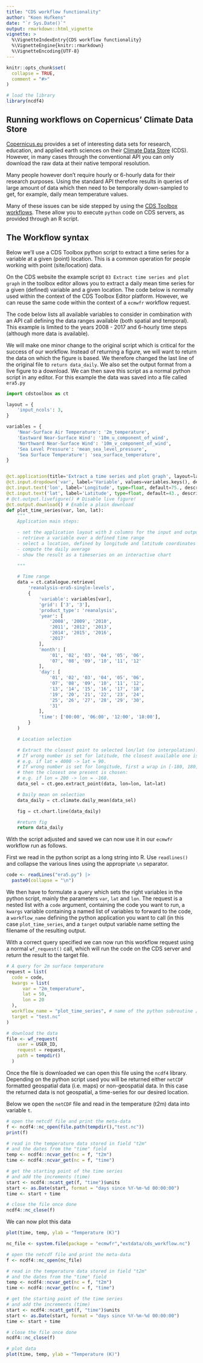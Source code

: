```yaml
---
title: "CDS workflow functionality"
author: "Koen Hufkens"
date: "`r Sys.Date()`"
output: rmarkdown::html_vignette
vignette: >
  %\VignetteIndexEntry{CDS workflow functionality}
  %\VignetteEngine{knitr::rmarkdown}
  %\VignetteEncoding{UTF-8}
---
```


```r
knitr::opts_chunk$set(
  collapse = TRUE,
  comment = "#>"
)

# load the library
library(ncdf4)
```

## Running workflows on Copernicus' Climate Data Store

[Copernicus.eu](https://www.copernicus.eu/en) provides a set of interesting data sets for research, education, and applied earth sciences on their [Climate Data Store](https://cds.climate.copernicus.eu) (CDS). However, in many cases through the conventional API you can only download the raw data at their native temporal resolution.

Many people however don't require hourly or 6-hourly data for their research purposes. Using the standard API therefore results in queries of large amount of data which then need to be temporally down-sampled to get, for example, daily mean temperature values.

Many of these issues can be side stepped by using the [CDS Toolbox workflows](https://cds.climate.copernicus.eu/toolbox/doc/api.html). These allow you to execute `python` code on CDS servers, as provided through an R script.

## The Workflow syntax

Below we'll use a CDS Toolbox python script to extract a time series for a variable at a given (point) location. This is a common operation for people working with point (site/location) data.

On the CDS website the example script `03 Extract time series and plot graph` in the toolbox editor allows you to extract a daily mean time series for a given (defined) variable and a given location. The code below is normally used within the context of the CDS Toolbox Editor platform. However, we can reuse the same code within the context of a `ecmwfr` workflow request.

The code below lists all available variables to consider in combination with an API call defining the data ranges available (both spatial and temporal). This example is limited to the years 2008 - 2017 and 6-hourly time steps (although more data is available).

We will make one minor change to the original script which is critical for the success of our workflow. Instead of returning a figure, we will want to return the data on which the figure is based. We therefore changed the last line of the original file to `return data_daily`. We also set the output format from a live figure to a download. We can then save this script as a normal python script in any editor. For this example the data was saved into a file called `era5.py`

``` python
import cdstoolbox as ct

layout = {
    'input_ncols': 3,
}

variables = {
    'Near-Surface Air Temperature': '2m_temperature',
    'Eastward Near-Surface Wind': '10m_u_component_of_wind',
    'Northward Near-Surface Wind': '10m_v_component_of_wind',
    'Sea Level Pressure': 'mean_sea_level_pressure',
    'Sea Surface Temperature': 'sea_surface_temperature',
}


@ct.application(title='Extract a time series and plot graph', layout=layout)
@ct.input.dropdown('var', label='Variable', values=variables.keys(), description='Sample variables')
@ct.input.text('lon', label='Longitude', type=float, default=75., description='Decimal degrees')
@ct.input.text('lat', label='Latitude', type=float, default=43., description='Decimal degrees')
# @ct.output.livefigure() # Disable live figure!
@ct.output.download() # Enable a plain download
def plot_time_series(var, lon, lat):
    """
    Application main steps:

    - set the application layout with 3 columns for the input and output at the bottom
    - retrieve a variable over a defined time range
    - select a location, defined by longitude and latitude coordinates
    - compute the daily average
    - show the result as a timeseries on an interactive chart

    """

    # Time range
    data = ct.catalogue.retrieve(
        'reanalysis-era5-single-levels',
        {
            'variable': variables[var],
            'grid': ['3', '3'],
            'product_type': 'reanalysis',
            'year': [
                '2008', '2009', '2010',
                '2011', '2012', '2013',
                '2014', '2015', '2016',
                '2017'
            ],
            'month': [
                '01', '02', '03', '04', '05', '06',
                '07', '08', '09', '10', '11', '12'
            ],
            'day': [
                '01', '02', '03', '04', '05', '06',
                '07', '08', '09', '10', '11', '12',
                '13', '14', '15', '16', '17', '18',
                '19', '20', '21', '22', '23', '24',
                '25', '26', '27', '28', '29', '30',
                '31'
            ],
            'time': ['00:00', '06:00', '12:00', '18:00'],
        }
    )

    # Location selection

    # Extract the closest point to selected lon/lat (no interpolation).
    # If wrong number is set for latitude, the closest available one is chosen:
    # e.g. if lat = 4000 -> lat = 90.
    # If wrong number is set for longitude, first a wrap in [-180, 180] is made,
    # then the closest one present is chosen:
    # e.g. if lon = 200 -> lon = -160.
    data_sel = ct.geo.extract_point(data, lon=lon, lat=lat)

    # Daily mean on selection
    data_daily = ct.climate.daily_mean(data_sel)

    fig = ct.chart.line(data_daily)

    #return fig
    return data_daily
```

With the script adjusted and saved we can now use it in our `ecmwfr` workflow run as follows.

First we read in the python script as a long string into R. Use `readlines()` and collapse the various lines using the appropriate `\n` separator.

``` r
code <- readLines("era5.py") |>
  paste0(collapse = "\n")
```

We then have to formulate a query which sets the right variables in the python script, mainly the parameters `var`, `lat` and `lon`. The request is a nested list with a `code` argument, containing the code you want to run, a `kwargs` variable containing a named list of variables to forward to the code, a `workflow_name` defining the python application you want to call (in this case `plot_time_series`, and a `target` output variable name setting the filename of the resulting output.

With a correct query specified we can now run this workflow request using a normal `wf_request()` call, which will run the code on the CDS server and return the result to the target file.

``` r
# A query for 2m surface temperature
request = list(
  code = code,
  kwargs = list(
      var = "2m_temperature",
      lat = 50,
      lon = 20
  ),
  workflow_name = "plot_time_series", # name of the python subroutine / app
  target = "test.nc"
)

# download the data
file <- wf_request(
    user = USER_ID,
    request = request,
    path = tempdir()
  )
```

Once the file is downloaded we can open this file using the `ncdf4` library. Depending on the python script used you will be returned either `netCDF` formatted geospatial data (i.e. maps) or non-geospatial data. In this case the returned data is not geospatial, a time-series for our desired location.

Below we open the `netCDF` file and read in the temperature (t2m) data into variable `t`.

``` r
# open the netcdf file and print the meta-data
f <- ncdf4::nc_open(file.path(tempdir(),"test.nc"))
print(f)

# read in the temperature data stored in field "t2m"
# and the dates from the "time" field
temp <- ncdf4::ncvar_get(nc = f, "t2m")
time <- ncdf4::ncvar_get(nc = f, "time")

# get the starting point of the time series
# and add the increments (time)
start <- ncdf4::ncatt_get(f, "time")$units
start <- as.Date(start, format = "days since %Y-%m-%d 00:00:00")
time <- start + time

# close the file once done
ncdf4::nc_close(f)
```

We can now plot this data

``` r
plot(time, temp, ylab = "Temperature (K)")
```

```r
nc_file <- system.file(package = "ecmwfr","extdata/cds_workflow.nc")

# open the netcdf file and print the meta-data
f <- ncdf4::nc_open(nc_file)

# read in the temperature data stored in field "t2m"
# and the dates from the "time" field
temp <- ncdf4::ncvar_get(nc = f, "t2m")
time <- ncdf4::ncvar_get(nc = f, "time")

# get the starting point of the time series
# and add the increments (time)
start <- ncdf4::ncatt_get(f, "time")$units
start <- as.Date(start, format = "days since %Y-%m-%d 00:00:00")
time <- start + time

# close the file once done
ncdf4::nc_close(f)

# plot data
plot(time, temp, ylab = "Temperature (K)")
```
